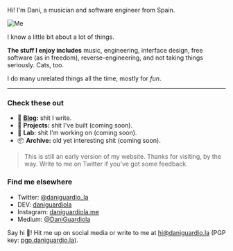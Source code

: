 Hi! I'm Dani, a musician and software engineer from Spain.

![Me](/me.png)

I know a little bit about a lot of things.

**The stuff I enjoy includes** music, engineering, interface design, free software (as in freedom), reverse-engineering, and not taking things seriously. Cats, too.

I do many unrelated things all the time, mostly for _fun_.

---

### Check these out

- 📓 [**Blog**](/blog)**:** shit I write.
- 🔧 **Projects:** shit I've built (coming soon).
- 🔬 **Lab:** shit I'm working on (coming soon).
- 📦 **Archive:** old yet interesting shit (coming soon).

<!-- - 🔧 [**Projects**](/projects)**:** shit I've built. -->
<!-- - 🔬 [**Lab**](/lab)**:** shit I'm working on. -->
<!-- - 📦 [**Archive**](/archive)**:** old but interesting shit. -->

> This is still an early version of my website. Thanks for visiting, by the way. Write to me on Twitter if you've got some feedback.

### Find me elsewhere

- Twitter: [@daniguardio_la](https://twitter.com/daniguardio_la)
- DEV: [daniguardiola](https://dev.to/daniguardiola)
- Instagram: [daniguardiola.me](https://instagram.com/daniguardio.la)
- Medium: [@DaniGuardiola](https://medium.com/@DaniGuardiola)

Say hi 👋! Hit me up on social media or write to me at [hi@daniguardio.la](mailto:hi@daniguardio.la) (PGP key: [pgp.daniguardio.la](https://pgp.daniguardio.la)).
